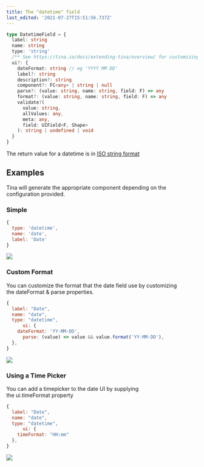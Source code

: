```yaml
---
title: The "datetime" field
last_edited: '2021-07-27T15:51:56.737Z'
---
```


```ts
type DatetimeField = {
  label: string
  name: string
  type: 'string'
  /** See https://tina.io/docs/extending-tina/overview/ for customizing the UI **/
  ui?: {
    dateFormat: string // eg 'YYYY MM DD'
    label?: string
    description?: string
    component?: FC<any> | string | null
    parse?: (value: string, name: string, field: F) => any
    format?: (value: string, name: string, field: F) => any
    validate?(
      value: string,
      allValues: any,
      meta: any,
      field: UIField<F, Shape>
    ): string | undefined | void
  }
}
```

The return value for a datetime is in [ISO string format](https://developer.mozilla.org/en-US/docs/Web/JavaScript/Reference/Global_Objects/Date/toISOString)

## Examples

Tina will generate the appropriate component depending on the
configuration provided.

### Simple

```javascript
{
  type: 'datetime',
  name: 'date',
  label: 'Date'
}
```

![](https://res.cloudinary.com/forestry-demo/image/upload/v1722241081/Screenshot_2024-07-29_at_6.17.56_PM_hph9cd.png)

### Custom Format

You can customize the format that the date field use by customizing the dateFormat & parse properties.

```javascript
{
  label: "Date",
  name: "date",
  type: "datetime",
      ui: {
    dateFormat: 'YY-MM-DD',
      parse: (value) => value && value.format('YY-MM-DD'),
  },
}
```

![](https://res.cloudinary.com/forestry-demo/image/upload/v1722241143/Screenshot_2024-07-29_at_6.18.56_PM_ahjipv.png)

### Using a Time Picker

You can add a timepicker to the date UI by supplying the ui.timeFormat property

```javascript
{
  label: "Date",
  name: "date",
  type: "datetime",
      ui: {
    timeFormat: "HH:mm"
  },
}
```

![](https://res.cloudinary.com/forestry-demo/image/upload/v1722241213/Screenshot_2024-07-29_at_6.20.05_PM_ep6ag1.png)
